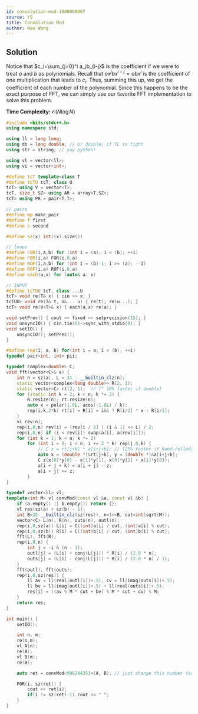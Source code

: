 ```yaml
---
id: convolution-mod-1000000007
source: YS
title: Convolution Mod 
author: Neo Wang
---
```


## Solution

Notice that $c_i=\sum_{j=0}^i a_jb_{i-j}$ is the coefficient if we were to treat $a$ and $b$ as polynomials. Recall that $ax^jbx^{i-j}=abx^i$ is the coefficient of one multiplication that leads to $c_i$. Thus, summing this up, we get the coefficient of each number of the polynomial. Since this happens to be the exact purpose of FFT, we can simply use our favorite FFT implementation to solve this problem.

**Time Complexity:** $\mathcal{O}(N\log N)$

<LanguageSection>

<CPPSection>

```cpp
#include <bits/stdc++.h>
using namespace std;

using ll = long long;
using db = long double; // or double, if TL is tight
using str = string; // yay python!

using vl = vector<ll>;
using vi = vector<int>;

#define tcT template<class T
#define tcTU tcT, class U
tcT> using V = vector<T>; 
tcT, size_t SZ> using AR = array<T,SZ>; 
tcT> using PR = pair<T,T>;

// pairs
#define mp make_pair
#define f first
#define s second

#define sz(x) int((x).size())

// loops
#define FOR(i,a,b) for (int i = (a); i < (b); ++i)
#define F0R(i,a) FOR(i,0,a)
#define ROF(i,a,b) for (int i = (b)-1; i >= (a); --i)
#define R0F(i,a) ROF(i,0,a)
#define each(a,x) for (auto& a: x)

// INPUT
#define tcTUU tcT, class ...U
tcT> void re(T& x) { cin >> x; }
tcTUU> void re(T& t, U&... u) { re(t); re(u...); }
tcT> void re(V<T>& x) { each(a,x) re(a); }

void setPrec() { cout << fixed << setprecision(15); }
void unsyncIO() { cin.tie(0)->sync_with_stdio(0); }
void setIO() {
    unsyncIO(); setPrec();
}

#define rep(i, a, b) for(int i = a; i < (b); ++i)
typedef pair<int, int> pii;

typedef complex<double> C;
void fft(vector<C>& a) {
    int n = sz(a), L = 31 - __builtin_clz(n);
    static vector<complex<long double>> R(2, 1);
    static vector<C> rt(2, 1);  // (^ 10% faster if double)
    for (static int k = 2; k < n; k *= 2) {
        R.resize(n); rt.resize(n);
        auto x = polar(1.0L, acos(-1.0L) / k);
        rep(i,k,2*k) rt[i] = R[i] = i&1 ? R[i/2] * x : R[i/2];
    }
    vi rev(n);
    rep(i,0,n) rev[i] = (rev[i / 2] | (i & 1) << L) / 2;
    rep(i,0,n) if (i < rev[i]) swap(a[i], a[rev[i]]);
    for (int k = 1; k < n; k *= 2)
        for (int i = 0; i < n; i += 2 * k) rep(j,0,k) {
            // C z = rt[j+k] * a[i+j+k]; // (25% faster if hand-rolled)  /// include-line
            auto x = (double *)&rt[j+k], y = (double *)&a[i+j+k];        /// exclude-line
            C z(x[0]*y[0] - x[1]*y[1], x[0]*y[1] + x[1]*y[0]);           /// exclude-line
            a[i + j + k] = a[i + j] - z;
            a[i + j] += z;
        }
}

typedef vector<ll> vl;
template<int M> vl convMod(const vl &a, const vl &b) {
    if (a.empty() || b.empty()) return {};
    vl res(sz(a) + sz(b) - 1);
    int B=32-__builtin_clz(sz(res)), n=1<<B, cut=int(sqrt(M));
    vector<C> L(n), R(n), outs(n), outl(n);
    rep(i,0,sz(a)) L[i] = C((int)a[i] / cut, (int)a[i] % cut);
    rep(i,0,sz(b)) R[i] = C((int)b[i] / cut, (int)b[i] % cut);
    fft(L), fft(R);
    rep(i,0,n) {
        int j = -i & (n - 1);
        outl[j] = (L[i] + conj(L[j])) * R[i] / (2.0 * n);
        outs[j] = (L[i] - conj(L[j])) * R[i] / (2.0 * n) / 1i;
    }
    fft(outl), fft(outs);
    rep(i,0,sz(res)) {
        ll av = ll(real(outl[i])+.5), cv = ll(imag(outs[i])+.5);
        ll bv = ll(imag(outl[i])+.5) + ll(real(outs[i])+.5);
        res[i] = ((av % M * cut + bv) % M * cut + cv) % M;
    }
    return res;
}

int main() {
    setIO();

    int n, m;
    re(n,m);
    vl A(n);
    re(A);
    vl B(m);
    re(B);

    auto ret = convMod<998244353>(A, B); // just change this number for mod

    F0R(i, sz(ret)) {
        cout << ret[i];
        if(i != sz(ret)-1) cout << " ";
    }
}
```

</CPPSection>

</LanguageSection>
